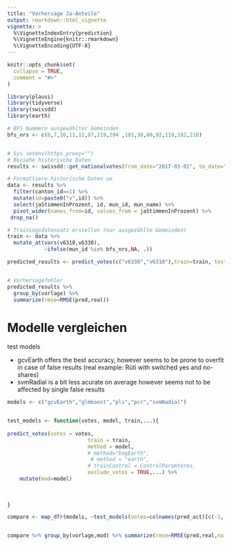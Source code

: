 ```yaml
---
title: "Vorhersage Ja-Anteile"
output: rmarkdown::html_vignette
vignette: >
  %\VignetteIndexEntry{prediction}
  %\VignetteEngine{knitr::rmarkdown}
  %\VignetteEncoding{UTF-8}
---
```


```r
knitr::opts_chunk$set(
  collapse = TRUE,
  comment = "#>"
)
```

```r
library(plausi)
library(tidyverse)
library(swissdd)
library(earth)

# BFS Nummern ausgewählter Gemeinden
bfs_nrs <- c(6,7,10,11,12,87,219,294 ,181,38,60,92,119,182,218)


# Sys.setenv(https_proxy="")
# Beziehe historische Daten
results <- swissdd::get_nationalvotes(from_date="2017-03-01", to_date="2020-09-27")

# Formattiere historische Daten um
data <- results %>%
  filter(canton_id==1) %>% 
  mutate(id=paste0("v",id)) %>%
  select(jaStimmenInProzent, id, mun_id, mun_name) %>%
  pivot_wider(names_from=id, values_from = jaStimmenInProzent) %>% 
 drop_na()

# Trainingsdatensatz erstellen (nur ausgezählte Gemeinden)
train <- data %>% 
  mutate_at(vars(v6310,v6330),
            ~ifelse(mun_id %in% bfs_nrs,NA, .))

predicted_results <- predict_votes(c("v6330","v6310"),train=train, test=data ,exclude_votes = TRUE, geo_vars=c("mun_id","mun_name" ))


# Vorhersagefehler
predicted_results %>% 
  group_by(vorlage) %>% 
  summarize(rmse=RMSE(pred,real))

```
# Modelle vergleichen


test models 

- gcvEarth offers the best accuracy, however seems to be prone to overfit in case of false results (real example: Rüti with switched yes and no-shares)
- svmRadial is a bit less acurate on average however seems not to be affected by single false results

```r


models <- c("gcvEarth","glmboost","pls","pcr","svmRadial")


test_models <- function(votes, model, train,...){
  
predict_votes(votes = votes, 
                          train = train,
                          method = model,
                          # method="bagEarth",
                           # method = "earth",
                          # trainControl = ControlParamteres,
                          exclude_votes = TRUE,...) %>% 
    mutate(mod=model) 
 
 
  
}

compare <- map_dfr(models, ~test_models(votes=colnames(pred_act)[c(-1,-2)], train=pred_all, model=.x)) 


compare %>% group_by(vorlage,mod) %>% summarize(rmse=RMSE(pred,real,na.rm=TRUE))

```



```r








```


